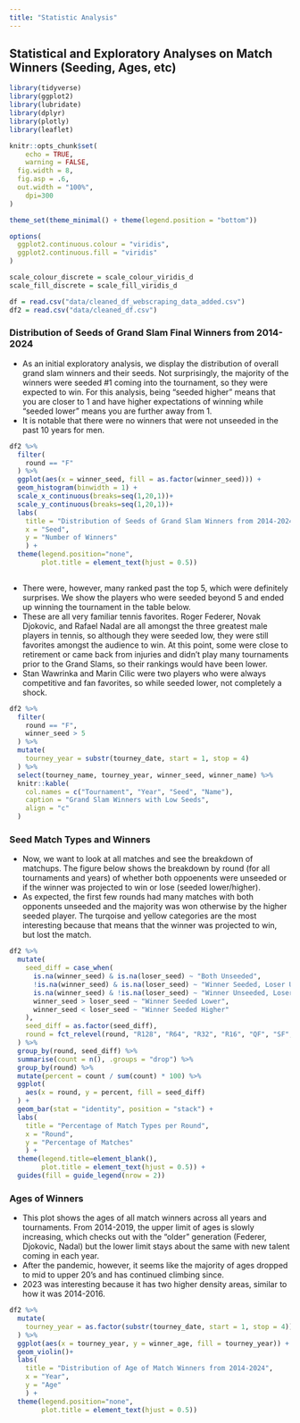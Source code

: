 ```yaml
---
title: "Statistic Analysis"
---
```


## Statistical and Exploratory Analyses on Match Winners (Seeding, Ages, etc)

```r
library(tidyverse)
library(ggplot2)
library(lubridate)
library(dplyr)
library(plotly)
library(leaflet)

knitr::opts_chunk$set(
	echo = TRUE,
	warning = FALSE,
  fig.width = 8,
  fig.asp = .6,
  out.width = "100%",
	dpi=300
)

theme_set(theme_minimal() + theme(legend.position = "bottom"))

options(
  ggplot2.continuous.colour = "viridis",
  ggplot2.continuous.fill = "viridis"
)

scale_colour_discrete = scale_colour_viridis_d
scale_fill_discrete = scale_fill_viridis_d

df = read.csv("data/cleaned_df_webscraping_data_added.csv")
df2 = read.csv("data/cleaned_df.csv")

```


### Distribution of Seeds of Grand Slam Final Winners from 2014-2024

* As an initial exploratory analysis, we display the distribution of overall grand slam winners and their seeds. Not surprisingly, the majority of the winners were seeded #1 coming into the tournament, so they were expected to win. For this analysis, being "seeded higher" means that you are closer to 1 and have higher expectations of winning while "seeded lower" means you are further away from 1. 
* It is notable that there were no winners that were not unseeded in the past 10 years for men. 

```r

df2 %>% 
  filter(
    round == "F"
  ) %>% 
  ggplot(aes(x = winner_seed, fill = as.factor(winner_seed))) +
  geom_histogram(binwidth = 1) +
  scale_x_continuous(breaks=seq(1,20,1))+
  scale_y_continuous(breaks=seq(1,20,1))+
  labs(
    title = "Distribution of Seeds of Grand Slam Winners from 2014-2024",
    x = "Seed",
    y = "Number of Winners"
    ) +
  theme(legend.position="none", 
        plot.title = element_text(hjust = 0.5))
  

```


* There were, however, many ranked past the top 5, which were definitely surprises. We show the players who were seeded beyond 5 and ended up winning the tournament in the table below.
* These are all very familiar tennis favorites. Roger Federer, Novak Djokovic, and Rafael Nadal are all amongst the three greatest male players in tennis, so although they were seeded low, they were still favorites amongst the audience to win. At this point, some were close to retirement or came back from injuries and didn't play many tournaments prior to the Grand Slams, so their rankings would have been lower. 
* Stan Wawrinka and Marin Cilic were two players who were always competitive and fan favorites, so while seeded lower, not completely a shock. 

```r
df2 %>% 
  filter(
    round == "F",
    winner_seed > 5
  ) %>% 
  mutate(
    tourney_year = substr(tourney_date, start = 1, stop = 4)
  ) %>% 
  select(tourney_name, tourney_year, winner_seed, winner_name) %>% 
  knitr::kable(
    col.names = c("Tournament", "Year", "Seed", "Name"),
    caption = "Grand Slam Winners with Low Seeds",
    align = "c"
  )
```

### Seed Match Types and Winners
* Now, we want to look at all matches and see the breakdown of matchups. The figure below shows the breakdown by round (for all tournaments and years) of whether both oppoenents were unseeded or if the winner was projected to win or lose (seeded lower/higher). 
* As expected, the first few rounds had many matches with both opponents unseeded and the majority was won otherwise by the higher seeded player. The turqoise and yellow categories are the most interesting because that means that the winner was projected to win, but lost the match. 
```r
df2 %>% 
  mutate(
    seed_diff = case_when(
      is.na(winner_seed) & is.na(loser_seed) ~ "Both Unseeded",
      !is.na(winner_seed) & is.na(loser_seed) ~ "Winner Seeded, Loser Unseeded",
      is.na(winner_seed) & !is.na(loser_seed) ~ "Winner Unseeded, Loser Seeded",
      winner_seed > loser_seed ~ "Winner Seeded Lower",
      winner_seed < loser_seed ~ "Winner Seeded Higher"
    ),
    seed_diff = as.factor(seed_diff),
    round = fct_relevel(round, "R128", "R64", "R32", "R16", "QF", "SF", "F")
  ) %>% 
  group_by(round, seed_diff) %>% 
  summarise(count = n(), .groups = "drop") %>% 
  group_by(round) %>%
  mutate(percent = count / sum(count) * 100) %>% 
  ggplot(
    aes(x = round, y = percent, fill = seed_diff)
  ) +
  geom_bar(stat = "identity", position = "stack") +
  labs(
    title = "Percentage of Match Types per Round",
    x = "Round",
    y = "Percentage of Matches"
    ) +
  theme(legend.title=element_blank(),
        plot.title = element_text(hjust = 0.5)) +
  guides(fill = guide_legend(nrow = 2)) 

```

### Ages of Winners

* This plot shows the ages of all match winners across all years and tournaments. From 2014-2019, the upper limit of ages is slowly increasing, which checks out with the "older" generation (Federer, Djokovic, Nadal) but the lower limit stays about the same with new talent coming in each year. 
* After the pandemic, however, it seems like the majority of ages dropped to mid to upper 20's and has continued climbing since. 
* 2023 was interesting because it has two higher density areas, similar to how it was 2014-2016.

```r
df2 %>% 
  mutate(
    tourney_year = as.factor(substr(tourney_date, start = 1, stop = 4))
  ) %>% 
  ggplot(aes(x = tourney_year, y = winner_age, fill = tourney_year)) +
  geom_violin()+
  labs(
    title = "Distribution of Age of Match Winners from 2014-2024",
    x = "Year",
    y = "Age"
    ) +
  theme(legend.position="none", 
        plot.title = element_text(hjust = 0.5))
```

